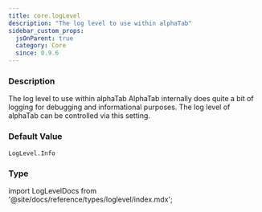 ```yaml
---
title: core.logLevel
description: "The log level to use within alphaTab"
sidebar_custom_props:
  jsOnParent: true
  category: Core
  since: 0.9.6
---
```




<SettingsHeader />

### Description
The log level to use within alphaTab AlphaTab internally does quite a bit of logging for debugging and informational purposes. The log level of alphaTab can be controlled via this setting.


### Default Value

`LogLevel.Info`

### Type

<CodeBadge type="js" name="LogLevel" /><CodeBadge type="net" name="AlphaTab.LogLevel" /><CodeBadge type="android" name="alphaTab.LogLevel" />import LogLevelDocs from '@site/docs/reference/types/loglevel/index.mdx';

<LogLevelDocs inlined={true} />